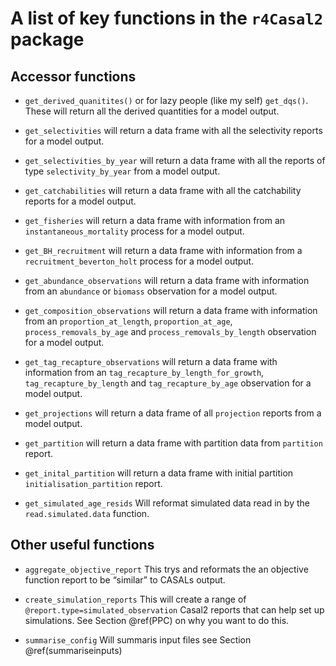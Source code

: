 # A list of key functions in the `r4Casal2` package {#functionlist}



## Accessor functions

* `get_derived_quanitites()` or for lazy people (like my self) `get_dqs()`. These will return all the derived quantities for a model output.

* `get_selectivities` will return a data frame with all the selectivity reports for a model output.

* `get_selectivities_by_year` will return a data frame with all the reports of type `selectivity_by_year` from a model output.



* `get_catchabilities` will return a data frame with all the catchability reports for a model output.

* `get_fisheries` will return a data frame with information from an `instantaneous_mortality` process for a model output.

* `get_BH_recruitment` will return a data frame with information from a `recruitment_beverton_holt` process for a model output.

* `get_abundance_observations` will return a data frame with information from an `abundance` or `biomass` observation for a model output.

* `get_composition_observations` will return a data frame with information from an `proportion_at_length`, `proportion_at_age`, `process_removals_by_age` and `process_removals_by_length` observation for a model output.

* `get_tag_recapture_observations` will return a data frame with information from an `tag_recapture_by_length_for_growth`, `tag_recapture_by_length` and `tag_recapture_by_age` observation for a model output.

* `get_projections` will return a data frame of all `projection` reports from a model output.


* `get_partition` will return a data frame with partition data from `partition` report.


* `get_inital_partition` will return a data frame with initial partition `initialisation_partition` report.


* `get_simulated_age_resids` Will reformat simulated data read in by the `read.simulated.data` function.


## Other useful functions

* `aggregate_objective_report` This trys and reformats the an objective function report to be "similar" to CASALs output.

* `create_simulation_reports` This will create a range of `@report.type=simulated_observation` Casal2 reports that can help set up simulations. See Section \@ref(PPC) on why you want to do this.

* `summarise_config` Will summaris input files see Section \@ref(summariseinputs)






